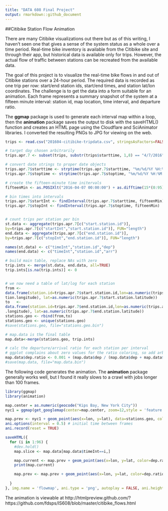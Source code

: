 ---
title: "DATA 608 Final Project"
output: rmarkdown::github_document
---

##Citibike Station Flow Animation

There are many Citibike visualizations out there but as of this writing, I haven't seen one that gives a sense of the system status as a whole over a time period. Real-time bike inventory is available from the Citibike site and through their app, but historical data is available only for trips. However, the actual flow of traffic between stations can be recreated from the available data.
 
The goal of this project is to visualize the real-time bike flows in and out of Citibike stations over a 24-hour period. The required data is recorded as one trip per row: start/end station ids, start/end times, and station lat/lon coordinates. The challenge is to get the data into a form suitable for an animation. Each frame represents a summary snapshot of the system at a fifteen minute interval: station id, map location, time interval, and departure ratio.

The **ggmap** package is used to generate each interval map within a loop, then the **animation** package saves the output to disk with the saveHTML() function and creates an HTML page using the Cloudflare and SciAnimator libraries. I converted the resulting PNGs to JPG for viewing on the web.



```{r, eval=FALSE}
trips <- read.csv("201604-citibike-tripdata.csv", stringsAsFactors=FALSE)

# target day chosen arbitrarily
trips.apr.7 <- subset(trips, substr(trips$starttime, 1,8) == "4/7/2016")

# convert date strings to proper date objects
trips.apr.7$starttime <- strptime(trips.apr.7$starttime, "%m/%d/%Y %H:%M:%S")
trips.apr.7$stoptime <- strptime(trips.apr.7$stoptime, "%m/%d/%Y %H:%M:%S")

# create the fifteen-minute time initervals
fifteenMin <- as.POSIXlt("2016-04-07 00:00:00") + as.difftime(15*(0:95),units="mins")

# bin times into intervals
trips.apr.7$startInt <- findInterval(trips.apr.7$starttime, fifteenMin)
trips.apr.7$stopInt <- findInterval(trips.apr.7$stoptime, fifteenMin)


# count trips per station per bin
st.data <- aggregate(trips.apr.7[c("start.station.id")], 
by=trips.apr.7[c("startInt","start.station.id")], FUN="length")
end.data <- aggregate(trips.apr.7[c("end.station.id")], 
by=trips.apr.7[c("stopInt","end.station.id")], FUN="length")

names(st.data) <- c("timeInt","station.id","dep")
names(end.data) <- c("timeInt","station.id","arr")

# build main table, replace NAs with zero
trip.ints <- merge(st.data, end.data, all=TRUE)
trip.ints[is.na(trip.ints)] <- 0


# we now need a table of lat/log for each station
from <- 
data.frame(station.id=trips.apr.7$start.station.id,lon=as.numeric(trips.apr.7$start.sta
tion.longitude), lat=as.numeric(trips.apr.7$start.station.latitude))
to   <- 
data.frame(station.id=trips.apr.7$end.station.id,lon=as.numeric(trips.apr.7$end.station
.longitude), lat=as.numeric(trips.apr.7$end.station.latitude))
stations.geo <- rbind(from,to)
stations.geo <- unique(stations.geo)
#save(stations.geo, file="stations.geo.bin")

# map.data is the final table
map.data<-merge(stations.geo, trip.ints)

# calc the departure/arrival ratio for each station per interval
# ggplot complains about zero values for the ratio coloring, so add arbitrary fraction
map.data$dep.ratio <- 0.001 + (map.data$dep / (map.data$dep + map.data$arr))
#save(map.data, file="map.data.bin")
```

The following code generates the animation. The **animation** package generally works well, but I found it really slows to a crawl with jobs longer than 100 frames.

```{r, eval=FALSE}
library(ggmap)
library(animation)

map.center = as.numeric(geocode("Kips Bay, New York City"))
nyc1 = ggmap(get_googlemap(center=map.center, zoom=12,style = 'feature:all|element:labels|visibility:off'), legend="bottom", maptype = "satellite", extent="device", maprange=FALSE)

map.prev <- nyc1 + geom_point(aes(x=lon, y=lat), data=stations.geo, col="black", alpha=1, size=1) + labs(caption="Citibike Station Departure/Arrival Ratio") + theme(legend.position="right", plot.caption = element_text(hjust=0, size=rel(1.2)))
ani.options(interval = 0.5) # initial time between frames
ani.record(reset = TRUE)

saveHTML({
  for (i in 1:96) {
    #dev.hold()
    map.slice <- map.data[map.data$timeInt==i,]

    map.current <- map.prev + geom_point(aes(x=lon, y=lat, color=dep.ratio), data=map.slice,  alpha=1, size=3) + scale_color_gradient(low="red", high="green3") + labs(caption=paste("Citibike Station Departure/Arrival Ratio at ", fifteenMin[i])) + theme(legend.position="right", plot.caption = element_text(hjust=0, size=rel(1.2)))
    print(map.current)

    map.prev <- map.prev + geom_point(aes(x=lon, y=lat, color=dep.ratio), data=map.slice,  alpha=1, size=2) + scale_color_gradient(low="red", high="green")
    
  }
}, img.name = 'flowmap', ani.type = 'png', autoplay = FALSE, ani.height = 640, ani.width = 640, loop = FALSE, htmlfile = 'citibike_flows.html', verbose = FALSE, description = 'Citibike Station Departure/Arrival Ratio over 24 hrs',outdir = "images",single.opts = "'controls': ['first', 'previous', 'play', 'next', 'last', 'loop', 'speed'], 'delayMin': 0")

```
The animation is viewable at http://htmlpreview.github.com/?https://github.com/fdsps/IS608/blob/master/citibike_flows.html
